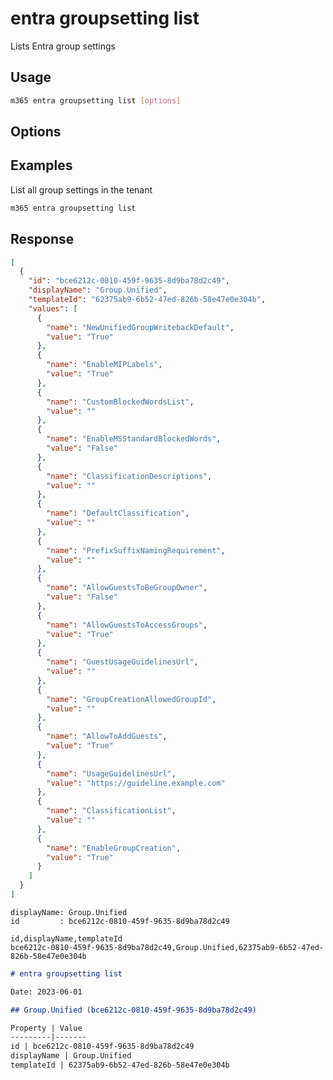 
# entra groupsetting list

Lists Entra group settings

## Usage

```sh
m365 entra groupsetting list [options]
```

## Options

<Global />

## Examples

List all group settings in the tenant

```sh
m365 entra groupsetting list
```

## Response

<Tabs>
  <TabItem value="JSON">

  ```json
  [
    {
      "id": "bce6212c-0810-459f-9635-8d9ba78d2c49",
      "displayName": "Group.Unified",
      "templateId": "62375ab9-6b52-47ed-826b-58e47e0e304b",
      "values": [
        {
          "name": "NewUnifiedGroupWritebackDefault",
          "value": "True"
        },
        {
          "name": "EnableMIPLabels",
          "value": "True"
        },
        {
          "name": "CustomBlockedWordsList",
          "value": ""
        },
        {
          "name": "EnableMSStandardBlockedWords",
          "value": "False"
        },
        {
          "name": "ClassificationDescriptions",
          "value": ""
        },
        {
          "name": "DefaultClassification",
          "value": ""
        },
        {
          "name": "PrefixSuffixNamingRequirement",
          "value": ""
        },
        {
          "name": "AllowGuestsToBeGroupOwner",
          "value": "False"
        },
        {
          "name": "AllowGuestsToAccessGroups",
          "value": "True"
        },
        {
          "name": "GuestUsageGuidelinesUrl",
          "value": ""
        },
        {
          "name": "GroupCreationAllowedGroupId",
          "value": ""
        },
        {
          "name": "AllowToAddGuests",
          "value": "True"
        },
        {
          "name": "UsageGuidelinesUrl",
          "value": "https://guideline.example.com"
        },
        {
          "name": "ClassificationList",
          "value": ""
        },
        {
          "name": "EnableGroupCreation",
          "value": "True"
        }
      ]
    }
  ]
  ```

  </TabItem>
  <TabItem value="Text">

  ```text
  displayName: Group.Unified
  id         : bce6212c-0810-459f-9635-8d9ba78d2c49
  ```

  </TabItem>
  <TabItem value="CSV">

  ```csv
  id,displayName,templateId
  bce6212c-0810-459f-9635-8d9ba78d2c49,Group.Unified,62375ab9-6b52-47ed-826b-58e47e0e304b
  ```

  </TabItem>
  <TabItem value="Markdown">

  ```md
  # entra groupsetting list

  Date: 2023-06-01

  ## Group.Unified (bce6212c-0810-459f-9635-8d9ba78d2c49)

  Property | Value
  ---------|-------
  id | bce6212c-0810-459f-9635-8d9ba78d2c49
  displayName | Group.Unified
  templateId | 62375ab9-6b52-47ed-826b-58e47e0e304b
  ```

  </TabItem>
</Tabs>